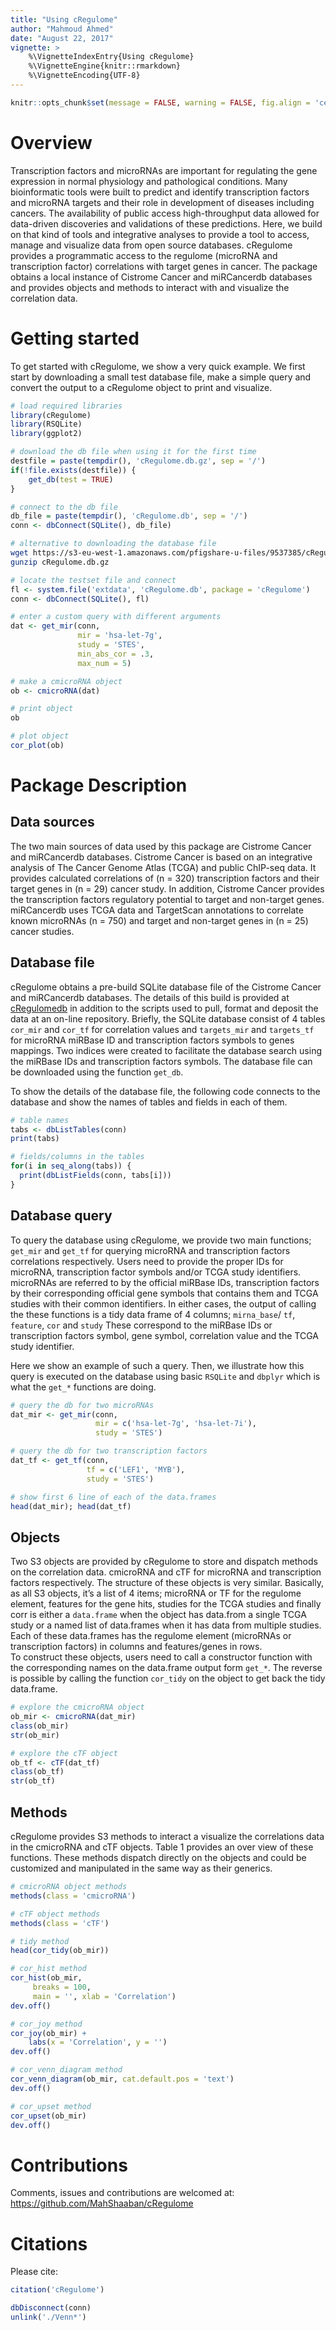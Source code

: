 ```yaml
---
title: "Using cRegulome"
author: "Mahmoud Ahmed"
date: "August 22, 2017"
vignette: >
    %\VignetteIndexEntry{Using cRegulome}
    %\VignetteEngine{knitr::rmarkdown}
    %\VignetteEncoding{UTF-8}
---
```


```r
knitr::opts_chunk$set(message = FALSE, warning = FALSE, fig.align = 'center')
```

# Overview  
Transcription factors and microRNAs are important for regulating the gene
expression in normal physiology and pathological conditions. Many
bioinformatic tools were built to predict and identify transcription
factors and microRNA targets and their role in development of diseases
including cancers. The availability of public access high-throughput data
allowed for data-driven discoveries and  validations of these predictions.
Here, we build on that kind of tools and integrative analyses to provide a
tool to access, manage and visualize data from open source databases.
cRegulome provides a programmatic access to the regulome (microRNA and
transcription factor) correlations with target genes in cancer. The package
obtains a local instance of Cistrome Cancer and miRCancerdb databases and
provides objects and methods to interact with and visualize the correlation
data.  

# Getting started  

To get started with cRegulome, we show a very quick example. We first start
by downloading a small test database file, make a simple query and convert
the output to a cRegulome object to print and visualize.  

```r
# load required libraries
library(cRegulome)
library(RSQLite)
library(ggplot2)
```

```r
# download the db file when using it for the first time
destfile = paste(tempdir(), 'cRegulome.db.gz', sep = '/')
if(!file.exists(destfile)) {
    get_db(test = TRUE)
}

# connect to the db file
db_file = paste(tempdir(), 'cRegulome.db', sep = '/')
conn <- dbConnect(SQLite(), db_file)
```

```bash
# alternative to downloading the database file
wget https://s3-eu-west-1.amazonaws.com/pfigshare-u-files/9537385/cRegulome.db.gz
gunzip cRegulome.db.gz
```

```r
# locate the testset file and connect
fl <- system.file('extdata', 'cRegulome.db', package = 'cRegulome')
conn <- dbConnect(SQLite(), fl)
```

```r
# enter a custom query with different arguments
dat <- get_mir(conn,
               mir = 'hsa-let-7g',
               study = 'STES',
               min_abs_cor = .3,
               max_num = 5)

# make a cmicroRNA object   
ob <- cmicroRNA(dat)
```

```r
# print object
ob
```

```r
# plot object
cor_plot(ob)
```

# Package Description  

## Data sources  

The two main sources of data used by this package are Cistrome Cancer and
miRCancerdb databases. Cistrome Cancer is based on an integrative analysis of
The Cancer Genome Atlas (TCGA) and public ChIP-seq data. It provides
calculated correlations of (n = 320) transcription factors and their target
genes in (n = 29) cancer study. In addition, Cistrome Cancer provides the
transcription factors regulatory potential to target and non-target genes.
miRCancerdb uses TCGA data and TargetScan annotations to correlate known
microRNAs (n = 750) and target and non-target genes in (n = 25) cancer studies.
  
## Database file  

cRegulome obtains a pre-build SQLite database file of the Cistrome Cancer
and miRCancerdb databases. The details of this build is provided at
[cRegulomedb](https://github.com/MahShaaban/cRegulomedb) in addition to the 
scripts used to pull, format and deposit the data at an on-line repository.
Briefly, the SQLite database consist of 4 tables `cor_mir` and `cor_tf` for 
correlation values and `targets_mir` and `targets_tf` for microRNA miRBase 
ID and transcription factors symbols to genes mappings.  Two indices were 
created to facilitate the database search using the miRBase IDs and 
transcription factors symbols. The database file can be downloaded using the 
function `get_db`.  

To show the details of the database file, the following code connects to
the database and show the names of tables and fields in each of them.  

```r
# table names
tabs <- dbListTables(conn)
print(tabs)

# fields/columns in the tables
for(i in seq_along(tabs)) {
  print(dbListFields(conn, tabs[i]))
}
```

## Database query  

To query the database using cRegulome, we provide two main functions;
`get_mir` and `get_tf` for querying microRNA and transcription factors
correlations respectively. Users need to provide the proper IDs for
microRNA, transcription factor symbols and/or TCGA study identifiers.
microRNAs are referred to by the official miRBase IDs, transcription
factors by their corresponding official gene symbols that contains them 
and TCGA studies with their common identifiers. In either cases, the output of 
calling the these functions is a tidy data frame of 4 columns; `mirna_base`/ 
`tf`, `feature`, `cor` and `study` These correspond to the miRBase IDs or
transcription factors symbol, gene symbol, correlation value and the TCGA
study identifier.  

Here we show an example of such a query. Then, we illustrate how this query
is executed on the database using basic `RSQLite` and `dbplyr` which is what
the `get_*` functions are doing.  

```r
# query the db for two microRNAs
dat_mir <- get_mir(conn,
                   mir = c('hsa-let-7g', 'hsa-let-7i'),
                   study = 'STES')

# query the db for two transcription factors
dat_tf <- get_tf(conn,
                 tf = c('LEF1', 'MYB'),
                 study = 'STES')

# show first 6 line of each of the data.frames
head(dat_mir); head(dat_tf)
```

## Objects  

Two S3 objects are provided by cRegulome to store and dispatch methods on
the correlation data. cmicroRNA and cTF for microRNA and transcription
factors respectively. The structure of these objects is very similar.
Basically, as all S3 objects, it’s a list of 4 items; microRNA or TF for
the regulome element, features for the gene hits, studies for the TCGA
studies and finally corr is either a `data.frame` when the object has 
data.from a single TCGA study or a named list of data.frames when it has data 
from multiple studies.  Each of these data.frames has the regulome element
(microRNAs or transcription factors) in columns and features/genes in rows.  
To construct these objects, users need to call a constructor function with
the corresponding names on the data.frame output form `get_*`. The reverse
is possible by calling the function `cor_tidy` on the object to get back the 
tidy data.frame.  

```r
# explore the cmicroRNA object
ob_mir <- cmicroRNA(dat_mir)
class(ob_mir)
str(ob_mir)
```

```r
# explore the cTF object
ob_tf <- cTF(dat_tf)
class(ob_tf)
str(ob_tf)
```

## Methods  

cRegulome provides S3 methods to interact a visualize the correlations data
in the cmicroRNA and cTF objects. Table 1 provides an over view of these
functions. These methods dispatch directly on the objects and could be
customized and manipulated in the same way as their generics.  

```r
# cmicroRNA object methods
methods(class = 'cmicroRNA')
```

```r
# cTF object methods
methods(class = 'cTF')
```

```r
# tidy method
head(cor_tidy(ob_mir))
```

```r
# cor_hist method
cor_hist(ob_mir,
     breaks = 100,
     main = '', xlab = 'Correlation')
dev.off()
```


```r
# cor_joy method
cor_joy(ob_mir) +
    labs(x = 'Correlation', y = '')
dev.off()
```

```r
# cor_venn_diagram method
cor_venn_diagram(ob_mir, cat.default.pos = 'text')
dev.off()
```

```r
# cor_upset method
cor_upset(ob_mir)
dev.off()
```

# Contributions  
Comments, issues and contributions are welcomed at:
[https://github.com/MahShaaban/cRegulome](https://github.com/MahShaaban/cRegulome)  

# Citations  
Please cite:  

```r
citation('cRegulome')
```

```r
dbDisconnect(conn)
unlink('./Venn*')
```

